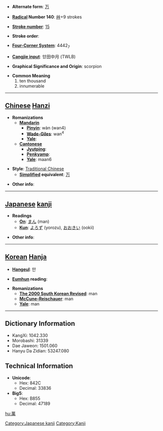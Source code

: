* '''Alternate form''': [[万]]

* '''[[Wiktionary:Chinese radical index| Radical]] Number 140''': [[Wiktionary:Chinese radical index 艸|艸]]+9 strokes

* '''[[Wiktionary:Chinese total strokes index|Stroke number]]''': [[Wiktionary:Chinese total strokes index 15|15]]

* '''Stroke order''': 

* '''[[Wiktionary:Chinese four corner index|Four-Corner System]]''': 4442<sub>7</sub>

* '''[[Wiktionary:Chinese Cangjie index|Cangjie input]]''': 廿田中月 (TWLB)

* '''Graphical Significance and Origin''': scorpion

* '''Common Meaning'''
*#ten thousand
*# innumerable


----

== [[Chinese]] [[Hanzi]] ==

* '''Romanizations'''
** '''[[Mandarin]]'''
*** '''[[Pinyin]]''': wàn (wan4)
*** '''[[Wade-Giles]]''': wan<sup>4</sup>
*** '''[[Yale]]''': 
** '''[[Cantonese]]'''
*** '''[[Jyutping]]''':
*** '''[[Penkyamp]]''': 
*** '''[[Yale]]''': maan6

* '''Style''': [[Traditional Chinese]] 
** '''[[Simplified Chinese|Simplified]] equivalent''': [[万]]

* '''Other info''': 

----

== [[Japanese]] [[kanji]] ==

* '''Readings'''
** '''[[On]]''': [[まん]] (man)
** '''[[Kun]]''': [[よろず]] (yorozu), [[おおきい]] (ookii)

* '''Other info''':  

----

== [[Korean]] [[Hanja]] ==

* '''[[Hangeul]]''': 만

* '''[[Eumhun]] reading''': 

* '''Romanizations'''
** '''[[The 2000 South Korean Revised Romanization|The 2000 South Korean Revised]]''': man
** '''[[McCune-Reischauer]]''': man
** '''[[Yale]]''': man

----

== Dictionary Information ==

* KangXi: 1042.330
* Morobashi: 31339
* Dae Jaweon: 1501.060
* Hanyu Da Zidian: 53247.080

== Technical Information ==

* '''Unicode''':
** Hex: 842C
** Decimal: 33836
* '''Big5''':
** Hex: B855
** Decimal: 47189

[[Category:Japanese kanji]]
[[Category:Kanji]]

[[hu:萬]]